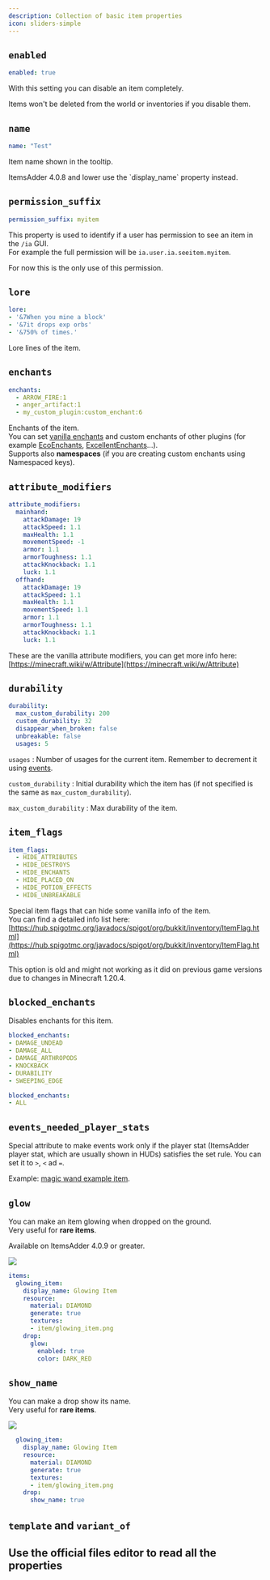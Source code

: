 ```yaml
---
description: Collection of basic item properties
icon: sliders-simple
---
```


## `enabled`

```yaml
enabled: true
```

With this setting you can disable an item completely.


<Warning>
Items won't be deleted from the world or inventories if you disable them.
</Warning>


## `name`

```yaml
name: "Test"
```

Item name shown in the tooltip.


<Warning>
ItemsAdder 4.0.8 and lower use the `display_name` property instead.
</Warning>


## `permission_suffix`

```yaml
permission_suffix: myitem
```

This property is used to identify if a user has permission to see an item in the `/ia` GUI.\
For example the full permission will be `ia.user.ia.seeitem.myitem`.

For now this is the only use of this permission.


<Card title="Permission" icon="text" href="/plugin-usage/permission" horizontal></Card>


## `lore`

```yaml
lore:
- '&7When you mine a block'
- '&7it drops exp orbs'
- '&750% of times.'
```

Lore lines of the item.

## `enchants`

```yaml
enchants:
  - ARROW_FIRE:1
  - anger_artifact:1
  - my_custom_plugin:custom_enchant:6
```

Enchants of the item.\
You can set [vanilla enchants](https://hub.spigotmc.org/javadocs/bukkit/org/bukkit/enchantments/Enchantment.html) and custom enchants of other plugins (for example [EcoEnchants](/../../compatibility-with-other-plugins/compatible/ecoenchants), [ExcellentEnchants](https://www.spigotmc.org/resources/goldenenchants-%E2%80%A2-more-vanilla-like-enchantments-1-14-1-16.61693/)...).\
Supports also **namespaces** (if you are creating custom enchants using Namespaced keys).

## `attribute_modifiers`

```yaml
attribute_modifiers:
  mainhand:
    attackDamage: 19
    attackSpeed: 1.1
    maxHealth: 1.1
    movementSpeed: -1
    armor: 1.1
    armorToughness: 1.1
    attackKnockback: 1.1
    luck: 1.1
  offhand:
    attackDamage: 19
    attackSpeed: 1.1
    maxHealth: 1.1
    movementSpeed: 1.1
    armor: 1.1
    armorToughness: 1.1
    attackKnockback: 1.1
    luck: 1.1
```

These are the vanilla attribute modifiers, you can get more info here: [https://minecraft.wiki/w/Attribute](https://minecraft.wiki/w/Attribute)

## `durability`

```yaml
durability:
  max_custom_durability: 200
  custom_durability: 32
  disappear_when_broken: false
  unbreakable: false
  usages: 5
```

`usages` : Number of usages for the current item. Remember to decrement it using [events](events/).

`custom_durability` : Initial durability which the item has (if not specified is the same as `max_custom_durability`).

`max_custom_durability` : Max durability of the item.

## `item_flags`

```yaml
item_flags:
  - HIDE_ATTRIBUTES
  - HIDE_DESTROYS
  - HIDE_ENCHANTS
  - HIDE_PLACED_ON
  - HIDE_POTION_EFFECTS
  - HIDE_UNBREAKABLE
```

Special item flags that can hide some vanilla info of the item.\
You can find a detailed info list here: [https://hub.spigotmc.org/javadocs/spigot/org/bukkit/inventory/ItemFlag.html](https://hub.spigotmc.org/javadocs/spigot/org/bukkit/inventory/ItemFlag.html)


<Note>
This option is old and might not working as it did on previous game versions due to changes in Minecraft 1.20.4.
</Note>


## `blocked_enchants`

Disables enchants for this item.

<Tabs>
  <Tab title="Disable some enchants">

```yaml
blocked_enchants:
- DAMAGE_UNDEAD
- DAMAGE_ALL
- DAMAGE_ARTHROPODS
- KNOCKBACK
- DURABILITY
- SWEEPING_EDGE
```

  </Tab>
  <Tab title="Disable all enchants">

```yaml
blocked_enchants:
- ALL
```

  </Tab>
</Tabs>


## `events_needed_player_stats`

Special attribute to make events work only if the player stat (ItemsAdder player stat, which are usually shown in HUDs) satisfies the set rule. You can set it to `>`, `<` ad `=`.

Example: [magic wand example item](/other-items-examples/magic-wand).

## `glow`

You can make an item glowing when dropped on the ground.\
Very useful for **rare items**.


<Warning>
Available on ItemsAdder 4.0.9 or greater.
</Warning>


![](</assets/images/immagine (16).png>)

```yaml
items:
  glowing_item:
    display_name: Glowing Item
    resource:
      material: DIAMOND
      generate: true
      textures:
      - item/glowing_item.png
    drop:
      glow:
        enabled: true
        color: DARK_RED
```

## `show_name`

You can make a drop show its name.\
Very useful for **rare items**.

![](</assets/images/immagine (118) (2) (3).png>)

```yaml
  glowing_item:
    display_name: Glowing Item
    resource:
      material: DIAMOND
      generate: true
      textures:
      - item/glowing_item.png
    drop:
      show_name: true
```

## `template` and `variant_of`


<Card title="Templates And Variants" icon="text" href="/templates-and-variants" horizontal></Card>


## Use the official files editor to read all the properties


<Card title="Files Editor" icon="text" href="/beginners/files-editor" horizontal></Card>

